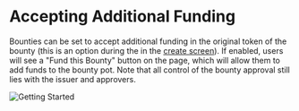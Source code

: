 
# Accepting Additional Funding

Bounties can be set to accept additional funding in the original token of the bounty (this is an option during the in the [create screen](/product-guides/#creating-a-bounty)). If enabled, users will see a "Fund this Bounty" button on the page, which will allow them to add funds to the bounty pot. Note that all control of the bounty approval still lies with the issuer and approvers.

<Image src="/getting-started-4.png" alt="Getting Started" width={900} height={479}/>